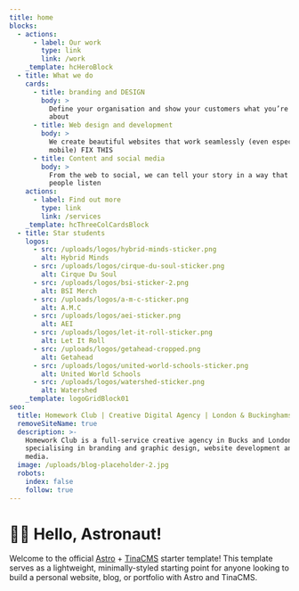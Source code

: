 ```yaml
---
title: home
blocks:
  - actions:
      - label: Our work
        type: link
        link: /work
    _template: hcHeroBlock
  - title: What we do
    cards:
      - title: branding and DESIGN
        body: >
          Define your organisation and show your customers what you’re really
          about
      - title: Web design and development
        body: >
          We create beautiful websites that work seamlessly (even especially on
          mobile) FIX THIS
      - title: Content and social media
        body: >
          From the web to social, we can tell your story in a way that makes
          people listen
    actions:
      - label: Find out more
        type: link
        link: /services
    _template: hcThreeColCardsBlock
  - title: Star students
    logos:
      - src: /uploads/logos/hybrid-minds-sticker.png
        alt: Hybrid Minds
      - src: /uploads/logos/cirque-du-soul-sticker.png
        alt: Cirque Du Soul
      - src: /uploads/logos/bsi-sticker-2.png
        alt: BSI Merch
      - src: /uploads/logos/a-m-c-sticker.png
        alt: A.M.C
      - src: /uploads/logos/aei-sticker.png
        alt: AEI
      - src: /uploads/logos/let-it-roll-sticker.png
        alt: Let It Roll
      - src: /uploads/logos/getahead-cropped.png
        alt: Getahead
      - src: /uploads/logos/united-world-schools-sticker.png
        alt: United World Schools
      - src: /uploads/logos/watershed-sticker.png
        alt: Watershed
    _template: logoGridBlock01
seo:
  title: Homework Club | Creative Digital Agency | London & Buckinghamshire
  removeSiteName: true
  description: >-
    Homework Club is a full-service creative agency in Bucks and London,
    specialising in branding and graphic design, website development and social
    media.
  image: /uploads/blog-placeholder-2.jpg
  robots:
    index: false
    follow: true
---
```


# 🧑‍🚀 Hello, Astronaut!

Welcome to the official [Astro](https://astro.build/) + [TinaCMS](https://tina.io/) starter template! This template serves as a lightweight, minimally-styled starting point for anyone looking to build a personal website, blog, or portfolio with Astro and TinaCMS.
